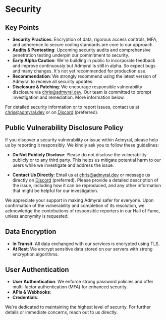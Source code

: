 # Security

## Key Points

-   **Security Practices**: Encryption of data, rigorous access controls, MFA, and adherence to secure coding standards are core to our approach.
-   **Audits & Pentesting**: Upcoming security audits and comprehensive penetration testing underpin our commitment to security.
-   **Early Alpha Caution**: We're building in public to incorporate feedback and improve continuously but Admyral is still in alpha. So expect bugs and many
    changes. It's not yet recommended for production use.
-   **Recommendation**: We strongly recommend using the latest version of Admyral to receive all security updates.
-   **Disclosure & Patching**: We encourage responsible vulnerability disclosure via chris@admyral.dev. Our team is committed to prompt investigation and
    remediation. More information below.

For detailed security information or to report issues, contact us at chris@admyral.dev or on [Discord](https://discord.gg/GqbJZT9Hbf) (preferred).

## Public Vulnerability Disclosure Policy

If you discover a security vulnerability or issue within Admyral, please help us by reporting it responsibly. We kindly ask you to follow these guidelines:

-   **Do Not Publicly Disclose**: Please do not disclose the vulnerability publicly or to any third party. This helps us mitigate potential harm to our users
    while we investigate and address the issue.

-   **Contact Us Directly**: Email us at chris@admyral.dev or message us directly on [Discord](https://discord.gg/GqbJZT9Hbf) (preferred). Please provide a
    detailed description of the issue, including how it can be reproduced, and any other information that might be helpful for our investigation.

We appreciate your support in making Admyral safer for everyone. Upon confirmation of the vulnerability and completion of its resolution, we acknowledge the
contributions of responsible reporters in our Hall of Fame, unless anonymity is requested.

## Data Encryption

-   **In Transit**: All data exchanged with our services is encrypted using TLS.
-   **At Rest**: We encrypt sensitive data stored on our servers with strong encryption algorithms.

## User Authentication

-   **User Authentication**: We enforce strong password policies and offer multi-factor authentication (MFA) for enhanced security.
-   **APIs & Webhooks**:
-   **Credentials**:

We're dedicated to maintaining the highest level of security. For further details or immediate concerns, reach out to us directly.
